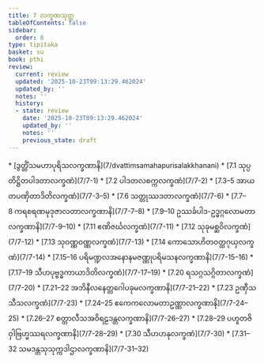 ```yaml
---
title: 7 လက္ခဏသုတ္တ
tableOfContents: false
sidebar:
  order: 8
type: tipitaka
basket: su
book: pthi
review:
  current: review
  updated: '2025-10-23T09:13:29.462024'
  updated_by: ''
  notes: ''
  history:
  - state: review
    date: '2025-10-23T09:13:29.462024'
    updated_by: ''
    notes: ''
    previous_state: draft
---
```



<ReviewStatus review={frontmatter.review} showDetails={true} />

<HypothesisAnnotation frontmatter={frontmatter} />

<DynamicBreadcrumb />



<TableOfContents book="pthi" section="7">
* [ဒွတ္တိံသမဟာပုရိသလက္ခဏာနိ](7/dvattimsamahapurisalakkhanani)
* [7.1 သုပ္ပတိဋ္ဌိတပါဒတာလက္ခဏံ](7/7-1)
* [7.2 ပါဒတလစက္ကလက္ခဏံ](7/7-2)
* [7.3–5 အာယတပဏှိတာဒိတိလက္ခဏံ](7/7-3–5)
* [7.6 သတ္တုဿဒတာလက္ခဏံ](7/7-6)
* [7.7–8 ကရစရဏမုဒုဇာလတာလက္ခဏာနိ](7/7-7–8)
* [7.9–10 ဥဿင်္ခပါဒ-ဥဒ္ဓဂ္ဂလောမတာလက္ခဏာနိ](7/7-9–10)
* [7.11 ဧဏိဇင်္ဃလက္ခဏံ](7/7-11)
* [7.12 သုခုမစ္ဆဝိလက္ခဏံ](7/7-12)
* [7.13 သုဝဏ္ဏဝဏ္ဏလက္ခဏံ](7/7-13)
* [7.14 ကောသောဟိတဝတ္ထဂုယှလက္ခဏံ](7/7-14)
* [7.15–16 ပရိမဏ္ဍလအနောနမဇဏ္ဏုပရိမသနလက္ခဏာနိ](7/7-15–16)
* [7.17–19 သီဟပုဗ္ဗဒ္ဓကာယာဒိတိလက္ခဏံ](7/7-17–19)
* [7.20 ရသဂ္ဂသဂ္ဂိတာလက္ခဏံ](7/7-20)
* [7.21–22 အဘိနီလနေတ္တဂေါပခုမလက္ခဏာနိ](7/7-21–22)
* [7.23 ဥဏှီသသီသလက္ခဏံ](7/7-23)
* [7.24–25 ဧကေကလောမတာဥဏ္ဏာလက္ခဏာနိ](7/7-24–25)
* [7.26–27 စတ္တာလီသအဝိရဠဒန္တလက္ခဏာနိ](7/7-26–27)
* [7.28–29 ပဟူတဇိဝှါဗြဟ္မဿရလက္ခဏာနိ](7/7-28–29)
* [7.30 သီဟဟနုလက္ခဏံ](7/7-30)
* [7.31–32 သမဒန္တသုသုက္ကဒါဌာလက္ခဏာနိ](7/7-31–32)
</TableOfContents>